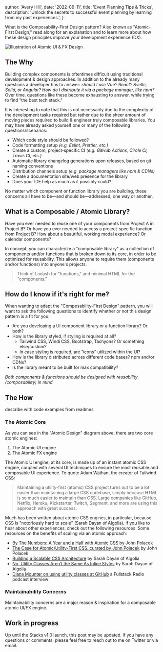 
  author: 'Avery Hill',
  date: '2022-06-11',
  title: 'Event Planning Tips & Tricks',
  description: 'Unlock the secrets to successful event planning by learning from my past experiences.',
}


What is the Composability-First Design pattern? Also known as "Atomic-First Design," read along for an explanation and to learn more about how these design principles improve your development experience (DX).

<Image src={designSystem} alt="Illustration of Atomic UI & FX Design" />

## The Why

Building complex components is oftentimes difficult using traditional development & design approaches. In addition to the already many questions a developer has to answer: _should I use Vue? React? Svelte, Solid, or Angular? How do I distribute it via a package manager, like npm?_ Over time, questions like these become exhausting to answer, while trying to find "the best tech stack."

It is interesting to note that this is not necessarily due to the complexity of the development tasks required but rather due to the sheer amount of moving pieces required to build & engineer truly composable libraries. You may have already asked yourself one or many of the following questions/scenarios:

- Which code style should be followed?
- Code formatting setup _(e.g. Eslint, Prettier, etc.)_
- Create a custom, project-specific CI _(e.g. GitHub Actions, Circle CI, Travis CI, etc.)_
- Automatic library changelog generations upon releases, based on git naming conventions
- Distribution channels setup _(e.g. package managers like npm & CDNs)_
- Create a documentation site/web presence for the library
- Does your IDE help as much as it possibly could?

No matter which component or function library you are building, these concerns all have to be—and should be—addressed, one way or another.

## What is a Composable / Atomic Library?

Have you ever needed to reuse one of your components from Project A in Project B? Or have you ever needed to access a project-specific function from Project B? How about a beautiful, working modal experience? Or calendar components?

In concept, you can characterize a "composable library" as a collection of components and/or functions that is broken down to its core, in order to be optimized for reusability. This allows anyone to require them (components and/or functions) into anyone's projects.

>Think of Lodash for "functions," and minimal HTML for the "components."

## How do I know if it's right for me?

When wanting to adapt the "Composability-First Design" pattern, you will want to ask the following questions to identify whether or not this design pattern is a fit for you:

- Are you developing a UI component library or a function library? Or both?
- How is the library styled, if styling is required at all?
  - Tailwind CSS, Windi CSS, Bootstrap, Tachyons? Or something else/custom?
  - In case styling is required, are "icons" utilized within the UI?
- How is the library distributed across different code bases? npm and/or CDNs?
- Is the library meant to be built for max compatibility?

_Both components & functions should be designed with reusability (composability) in mind._

## The How

describe with code examples from readmes

### The Atomic Core

As you can see in the "Atomic Design" diagram above, there are two core atomic engines:

1. The Atomic UI engine
2. The Atomic FX engine

The Atomic UI engine, at its core, is made up of an instant atomic CSS engine, coupled with several UI techniques to ensure the most reusable and composable UI experience. To quote Adam Wathan, the creator of Tailwind CSS:

>Maintaining a utility-first (atomic) CSS project turns out to be a lot easier than maintaining a large CSS codebase, simply because HTML is so much easier to maintain than CSS. Large companies like GitHub, Netflix, Heroku, Kickstarter, Twitch, Segment, and more are using this approach with great success.

Much has been written about atomic CSS engines, in particular, because CSS is "notoriously hard to scale" (Sarah Dayan of Algolia). If you like to hear about other experiences, check out the following resources: Some resources on the benefits of scaling via an atomic approach:

- [By The Numbers: A Year and a Half with Atomic CSS](https://medium.com/@johnpolacek/by-the-numbers-a-year-and-half-with-atomic-css-39d75b1263b4) by John Polacek
- [The Case for Atomic/Utility-First CSS, curated by John Polacek](https://johnpolacek.github.io/the-case-for-atomic-css/) by John Polacek
- [Building a Scalable CSS Architecture](https://blog.algolia.com/redesigning-our-docs-part-4-building-a-scalable-css-architecture/) by Sarah Dayan of Algolia
- [No, Utility Classes Aren’t the Same As Inline Styles](https://frontstuff.io/no-utility-classes-arent-the-same-as-inline-styles) by Sarah Dayan of Algolia
- [Diana Mounter on using utility classes at GitHub](http://www.fullstackradio.com/75) a Fullstack Radio podcast interview

### Maintainability Concerns

Maintainability concerns are a major reason & inspiration for a composable atomic UI/FX engine.

## Work in progress

Up until the Stacks v1.0 launch, this post may be updated. If you have any questions or comments, please feel free to reach out to me on Twitter or via email.
